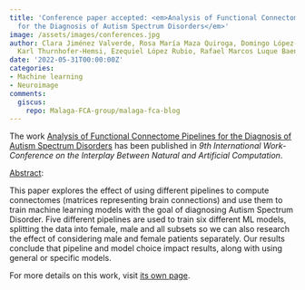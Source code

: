 ```yaml
---
title: 'Conference paper accepted: <em>Analysis of Functional Connectome Pipelines
  for the Diagnosis of Autism Spectrum Disorders</em>'
image: /assets/images/conferences.jpg
author: Clara Jiménez Valverde, Rosa María Maza Quiroga, Domingo López-Rodríguez,
  Karl Thurnhofer-Hemsi, Ezequiel López Rubio, Rafael Marcos Luque Baena
date: '2022-05-31T00:00:00Z'
categories:
- Machine learning
- Neuroimage
comments:
  giscus:
    repo: Malaga-FCA-group/malaga-fca-blog
---
```


The work <u>Analysis of Functional Connectome Pipelines for the Diagnosis of Autism Spectrum Disorders</u> has been published in <em><em>9th International Work-Conference on the Interplay Between Natural and Artificial Computation</em></em>.

<u>Abstract</u>:



This paper explores the effect of using different pipelines to compute connectomes (matrices representing brain connections) and use them to train machine learning models with the goal of diagnosing Autism Spectrum Disorder. Five different pipelines are used to train six different ML models, splitting the data into female, male and all subsets so we can also research the effect of considering male and female patients separately. Our results conclude that pipeline and model choice impact results, along with using general or specific models.




For more details on this work, visit <a href='/publications/conferences/2022-iwinac'>its own page</a>.

